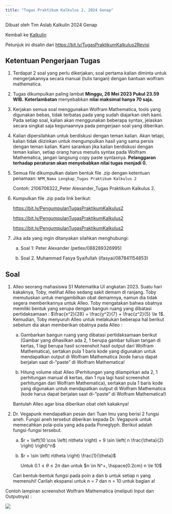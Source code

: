 ```yaml
---
title: "Tugas Praktikum Kalkulus 2, 2024 Genap"
---
```


Dibuat oleh Tim Aslab Kalkulin 2024 Genap

Kembali ke [Kalkulin](./kalkulin2024genap.qmd)

Petunjuk ini disalin dari <https://bit.ly/TugasPraktikumKalkulus2Revisi>

## Ketentuan Pengerjaan Tugas

1. Terdapat 2 soal yang perlu dikerjakan, soal pertama kalian diminta untuk mengerjakannya secara manual (tulis tangan) dengan bantuan wolfram mathematica.

2. Tugas dikumpulkan paling lambat **Minggu, 26 Mei 2023 Pukul 23.59 WIB.** **Keterlambatan** menyebabkan **nilai maksimal hanya 70 saja.**

3. Kerjakan semua soal menggunakan Wolfram Mathematica, tools yang digunakan bebas, tidak terbatas pada yang sudah diajarkan oleh kami. Pada setiap soal, kalian akan menggunakan beberapa syntax, jelaskan secara singkat saja kegunaannya pada pengerjaan soal yang diberikan.

4. Kalian dipersilahkan untuk berdiskusi dengan teman kalian. Akan tetapi, kalian tidak diizinkan untuk mengumpulkan hasil yang sama persis dengan teman kalian. Kami sarankan jika kalian berdiskusi dengan teman kalian, setiap orang harus menulis syntax pada Wolfram Mathematica, jangan langsung copy paste syntaxnya. **Pelanggaran terhadap peraturan akan menyebabkan nilai tugas menjadi 0.**

5. Semua file dikumpulkan dalam bentuk file .zip dengan ketentuan penamaan: `NPM_Nama Lengkap_Tugas Praktikum Kalkulus 2`

    Contoh: 2106706322_Peter Alexander_Tugas Praktikum Kalkulus 2.

6. Kumpulkan file .zip pada link berikut:

    <https://bit.ly/PengumpulanTugasPraktikumKalkulus2>

    <https://bit.ly/PengumpulanTugasPraktikumKalkulus2>

    <https://bit.ly/PengumpulanTugasPraktikumKalkulus2>

7. Jika ada yang ingin ditanyakan silahkan menghubungi:

    a. Soal 1: Peter Alexander (petlex/088289326995)

    b. Soal 2. Muhammad Fasya Syaifullah (ifasyai/087841154853)

## Soal

1. Alleo seorang mahasiswa S1 Matematika UI angkatan 2023. Suatu hari kakaknya, Toby, melihat Alleo sedang sakit demam di ranjang. Toby memutuskan untuk mengambilkan obat demamnya, namun dia tidak segera memberikannya untuk Alleo. Toby mengatakan bahwa obatnya memiliki bentuk yang serupa dengan bangun ruang yang dibatasi pertidaksamaan : $\frac{x^2}{28} + \frac{y^2}{7} + \frac{z^2}{5} \le 1$. Kemudian, Toby menyuruh Alleo untuk melakukan beberapa hal berikut sebelum dia akan memberikan obatnya pada Alleo :

    a. Gambarkan bangun ruang yang dibatasi pertidaksamaan berikut (Gambar yang dihasilkan ada 2, 1 berupa gambar tulisan tangan di kertas, 1 lagi berupa hasil screenshot hasil output dari Wolfram Mathematica), sertakan pula 1 baris kode yang digunakan untuk mendapatkan output di Wolfram Mathematica (kode harus dapat berjalan saat di-”paste” di Wolfram Mathematica!

    b. Hitung volume obat Alleo (Perhitungan yang dilampirkan ada 2, 1 perhitungan manual di kertas, dan 1 nya lagi hasil screenshot perhitungan dari Wolfram Mathematica), sertakan pula 1 baris kode yang digunakan untuk mendapatkan output di Wolfram Mathematica (kode harus dapat berjalan saat di-”paste” di Wolfram Mathematica!)

    Bantulah Alleo agar bisa diberikan obat oleh kakaknya!

2. Dr. Vegapunk mendapatkan pesan dari Tuan Imu yang berisi 2 fungsi aneh. Fungsi aneh tersebut diberikan kepada Dr. Vegapunk untuk memecahkan pola-pola yang ada pada Poneglyph. Berikut adalah fungsi-fungsi tersebut.

    a. $r = \left(10 \cos \left( n\theta \right) + 9 \sin \left( n \frac{\theta}{2} \right) \right)^n$

    b. $r = \sin \left( n\theta \right) \frac{1}{\theta}$

        Untuk $0.1 \le \theta \le 2\pi$ dan untuk $n \in N^+, \hspace{0.2cm} n \le 10$

    Cari bentuk-bentuk fungsi pada poin a dan b untuk setiap n yang memenuhi! Carilah ekspansi untuk n = 7 dan n = 10 untuk bagian a!

Contoh lampiran screenshot Wolfram Mathematica (meliputi Input dan Outputnya) :

![](./contoh_lampiran1.png)